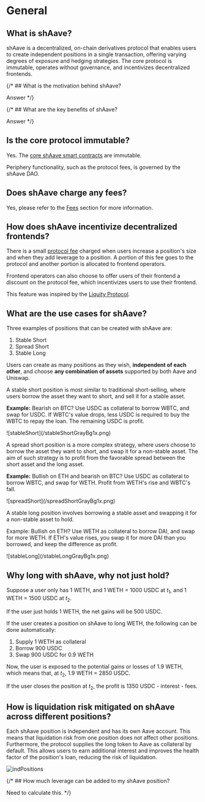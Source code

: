 # General

## What is shAave?

shAave is a decentralized, on-chain derivatives protocol that enables users to create independent positions in a single transaction, offering varying degrees of exposure and hedging strategies. The core protocol is immutable, operates without governance, and incentivizes decentralized frontends.

{/* ## What is the motivation behind shAave?

Answer */}

{/* ## What are the key benefits of shAave?

Answer */}

## Is the core protocol immutable?

Yes. The [core shAave smart contracts](/technical-docs/contracts) are immutable.

Periphery functionality, such as the protocol fees, is governed by the shAave DAO.

## Does shAave charge any fees?

Yes, please refer to the [Fees](/user-docs/fees) section for more information.

## How does shAave incentivize decentralized frontends?

There is a small [protocol fee](/user-docs/fees) charged when users increase a position's size and when they add leverage to a position. A portion of this fee goes to the protocol and another portion is allocated to frontend operators.

Frontend operators can also choose to offer users of their frontend a discount on the protocol fee, which incentivizes users to use their frontend.

This feature was inspired by the [Liquity Protocol](https://www.liquity.org/frontend).

## What are the use cases for shAave?

Three examples of positions that can be created with shAave are:

1. Stable Short
2. Spread Short
3. Stable Long

Users can create as many positions as they wish, **independent of each other**, and choose **any combination of assets** supported by both Aave and Uniswap.

A stable short position is most similar to traditional short-selling, where users borrow the asset they want to short, and sell it for a stable asset.

**Example:** Bearish on BTC? Use USDC as collateral to borrow WBTC, and swap for USDC. If WBTC's value drops, less USDC is required to buy the WBTC to repay the loan. The remaining USDC is profit.

<div style={{ maxWidth: "450px", margin: "30px auto" }}>
	![stableShort](/stableShortGrayBg1x.png)
</div>

A spread short position is a more complex strategy, where users choose to borrow the asset they want to short, and swap it for a non-stable asset. The aim of such strategy is to profit from the favorable spread between the short asset and the long asset.

**Example:** Bullish on ETH and bearish on BTC? Use USDC as collateral to borrow WBTC, and swap for WETH. Profit from WETH's rise and WBTC's fall.

<div style={{ maxWidth: "450px", margin: "30px auto" }}>
	![spreadShort](/spreadShortGrayBg1x.png)
</div>

A stable long position involves borrowing a stable asset and swapping it for a non-stable asset to hold.

Example: Bullish on ETH? Use WETH as collateral to borrow DAI, and swap for more WETH. If ETH's value rises, you swap it for more DAI than you borrowed, and keep the difference as profit.

<div style={{ maxWidth: "450px", margin: "30px auto" }}>
	![stableLong](/stableLongGrayBg1x.png)
</div>

## Why long with shAave, why not just hold?

Suppose a user only has 1 WETH, and 1 WETH = 1000 USDC at $t_1$, and 1 WETH = 1500 USDC at $t_2$.

If the user just holds 1 WETH, the net gains will be 500 USDC.

If the user creates a position on shAave to long WETH, the following can be done automatically:

1. Supply 1 WETH as collateral
2. Borrow 900 USDC
3. Swap 900 USDC for 0.9 WETH

Now, the user is exposed to the potential gains or losses of 1.9 WETH, which means that, at $t_2$, 1.9 WETH = 2850 USDC.

If the user closes the position at $t_2$, the profit is 1350 USDC - interest - fees.

## How is liquidation risk mitigated on shAave across different positions?

Each shAave position is independent and has its own Aave account. This means that liquidation risk from one position does not affect other positions. Furthermore, the protocol supplies the long token to Aave as collateral by default. This allows users to earn additional interest and improves the health factor of the position's loan, reducing the risk of liquidation.

![indPositions](/indPositionsGrayBg1x.png)

{/* ## How much leverage can be added to my shAave position? 

Need to calculate this. */}
